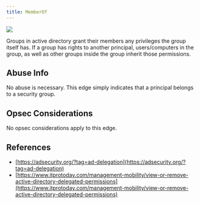 ```yaml
---
title: MemberOf
---
```


<Frame>
  <img src="/assets/image-2-1.png"/>
</Frame>

Groups in active directory grant their members any privileges the group itself has. If a group has rights to another principal, users/computers in the group, as well as other groups inside the group inherit those permissions.

Abuse Info[](#heading-1)
------------------------

No abuse is necessary. This edge simply indicates that a principal belongs to a security group.

Opsec Considerations[](#heading-2)
----------------------------------

No opsec considerations apply to this edge.

References[](#heading-3)
------------------------

* [https://adsecurity.org/?tag=ad-delegation](https://adsecurity.org/?tag=ad-delegation)
* [https://www.itprotoday.com/management-mobility/view-or-remove-active-directory-delegated-permissions](https://www.itprotoday.com/management-mobility/view-or-remove-active-directory-delegated-permissions)
